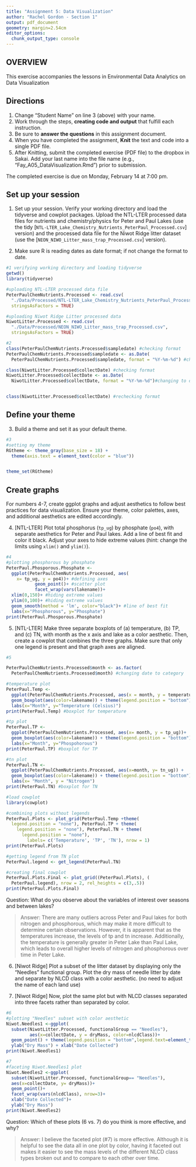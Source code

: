 ```yaml
---
title: "Assignment 5: Data Visualization"
author: "Rachel Gordon - Section 1"
output: pdf_document
geometry: margin=2.54cm
editor_options: 
  chunk_output_type: console
---
```


## OVERVIEW

This exercise accompanies the lessons in Environmental Data Analytics on Data Visualization 

## Directions
1. Change "Student Name" on line 3 (above) with your name.
2. Work through the steps, **creating code and output** that fulfill each instruction.
3. Be sure to **answer the questions** in this assignment document.
4. When you have completed the assignment, **Knit** the text and code into a single PDF file.
5. After Knitting, submit the completed exercise (PDF file) to the dropbox in Sakai. Add your last name into the file name (e.g., "Fay_A05_DataVisualization.Rmd") prior to submission.

The completed exercise is due on Monday, February 14 at 7:00 pm.



## Set up your session 
1. Set up your session. Verify your working directory and load the tidyverse 
and cowplot packages. Upload the NTL-LTER processed data files for nutrients 
and chemistry/physics for Peter and Paul Lakes (use the tidy 
[`NTL-LTER_Lake_Chemistry_Nutrients_PeterPaul_Processed.csv`] version) and 
the processed data file for the Niwot Ridge litter dataset (use the [`NEON_NIWO_Litter_mass_trap_Processed.csv`] version). 

2. Make sure R is reading dates as date format; if not change the format to date.

```r
#1 verifying working directory and loading tidyverse
getwd()
library(tidyverse)

#uploading NTL-LTER processed data file
PeterPaulChemNutrients.Processed <- read.csv(
  "./Data/Processed/NTL-LTER_Lake_Chemistry_Nutrients_PeterPaul_Processed.csv", 
  stringsAsFactors = TRUE)

#uploading Niwot Ridge Litter processed data
NiwotLitter.Processed <- read.csv(
  "./Data/Processed/NEON_NIWO_Litter_mass_trap_Processed.csv", 
  stringsAsFactors = TRUE)

#2 
class(PeterPaulChemNutrients.Processed$sampledate) #checking format
PeterPaulChemNutrients.Processed$sampledate <- as.Date(
  PeterPaulChemNutrients.Processed$sampledate, format = "%Y-%m-%d") #changing to date format

class(NiwotLitter.Processed$collectDate) #checking format
NiwotLitter.Processed$collectDate <- as.Date(
  NiwotLitter.Processed$collectDate, format = "%Y-%m-%d")#changing to date format


class(NiwotLitter.Processed$collectDate) #rechecking format

```
## Define your theme
3. Build a theme and set it as your default theme.

```r
#3
#setting my theme
RGtheme <- theme_gray(base_size = 18) +
  theme(axis.text = element_text(color = "blue"))


theme_set(RGtheme)

```

## Create graphs
For numbers 4-7, create ggplot graphs and adjust aesthetics to follow best practices for data visualization. Ensure your theme, color palettes, axes, and additional aesthetics are edited accordingly.

4. [NTL-LTER] Plot total phosphorus (`tp_ug`) by phosphate (`po4`), with separate aesthetics for Peter and Paul lakes. Add a line of best fit and color it black. Adjust your axes to hide extreme values (hint: change the limits using `xlim()` and `ylim()`).

```r
#4
#plotting phosphorous by phosphate
PeterPaul.Phosporous.Phosphate <-  
  ggplot(PeterPaulChemNutrients.Processed, aes(
    x= tp_ug, y = po4))+ #defining axes
           geom_point()+ #scatter plot
           facet_wrap(vars(lakename))+
  xlim(0,150)+ #hiding extreme values
  ylim(0,100)+ #hiding extreme values
  geom_smooth(method = 'lm', color="black")+ #line of best fit
  labs(x="Phosphorous", y="Phosphate")
print(PeterPaul.Phosporous.Phosphate)

```


5. [NTL-LTER] Make three separate boxplots of (a) temperature, (b) TP, and (c) TN, with month as the x axis and lake as a color aesthetic. Then, create a cowplot that combines the three graphs. Make sure that only one legend is present and that graph axes are aligned.

```r
#5

PeterPaulChemNutrients.Processed$month <- as.factor(
  PeterPaulChemNutrients.Processed$month) #changing date to category

#temperature plot
PeterPaul.Temp <-
  ggplot(PeterPaulChemNutrients.Processed, aes(x = month, y = temperature_C,))+
  geom_boxplot(aes(color=lakename)) + theme(legend.position = "bottom")+
  labs(x="Month", y="Temperature (Celsius)")
print(PeterPaul.Temp) #boxplot for temperature

#tp plot
PeterPaul.TP <-
  ggplot(PeterPaulChemNutrients.Processed, aes(x= month, y = tp_ug))+
  geom_boxplot(aes(color=lakename)) + theme(legend.position = "bottom")+
  labs(x="Month", y="Phospohorous")
print(PeterPaul.TP) #boxplot for TP

#tn plot
PeterPaul.TN <-
  ggplot(PeterPaulChemNutrients.Processed, aes(x=month, y= tn_ug)) +
  geom_boxplot(aes(color=lakename)) + theme(legend.position = "bottom")+
  labs(x= "Month", y = "Nitrogen")
print(PeterPaul.TN) #boxplot for TN

#load cowplot
library(cowplot)

#combining plots without legends
PeterPaul.Plots <- plot_grid(PeterPaul.Temp +theme(
  legend.position = "none"), PeterPaul.TP + theme(
    legend.position = "none"), PeterPaul.TN + theme(
      legend.position = "none"), 
        labels= c('Temperature', 'TP', 'TN'), nrow = 1)
print(PeterPaul.Plots)

#getting legend from TN plot
PeterPaul.legend <- get_legend(PeterPaul.TN)

#creating final cowplot
PeterPaul.Plots.Final <- plot_grid((PeterPaul.Plots), (
  PeterPaul.legend), nrow = 2, rel_heights = c(3,.5))
print(PeterPaul.Plots.Final)
```

Question: What do you observe about the variables of interest over seasons and between lakes? 

> Answer: There are many outliers across Peter and Paul lakes for both nitrogen and phosphorous, which may make it more difficult to determine certain observations. However, it is apparent that as the temperatures increase, the levels of tp and tn increase. Additionally, the temperature is generally greater in Peter Lake than Paul Lake, which leads to overall higher levels of nitrogen and phosphorous over time in Peter Lake.

6. [Niwot Ridge] Plot a subset of the litter dataset by displaying only the "Needles" functional group. Plot the dry mass of needle litter by date and separate by NLCD class with a color aesthetic. (no need to adjust the name of each land use)

7. [Niwot Ridge] Now, plot the same plot but with NLCD classes separated into three facets rather than separated by color. 

```r
#6
#plotting "Needles" subset with color aesthetic
Niwot.Needles1 <-ggplot(
  subset(NiwotLitter.Processed, functionalGroup == "Needles"), 
         aes(x=collectDate, y = dryMass, color=nlcdClass))+
  geom_point() + theme(legend.position = "bottom",legend.text=element_text(size=10)) + 
  ylab("Dry Mass") + xlab("Date Collected")
print(Niwot.Needles1)

#7
#faceting Niwot.Needles1 plot
Niwot.Needles2 <-ggplot(
  subset(NiwotLitter.Processed, functionalGroup== "Needles"), 
  aes(x=collectDate, y= dryMass))+
  geom_point()+
  facet_wrap(vars(nlcdClass), nrow=3)+
  xlab("Date Collected")+
  ylab("Dry Mass")
print(Niwot.Needles2)


```
Question: Which of these plots (6 vs. 7) do you think is more effective, and why? 

> Answer: I believe the faceted plot (#7) is more effective. Although it is helpful to see the data all in one plot by color, having it faceted out makes it easier to see the mass levels of the different NLCD class types broken out and to compare to each other over time.
